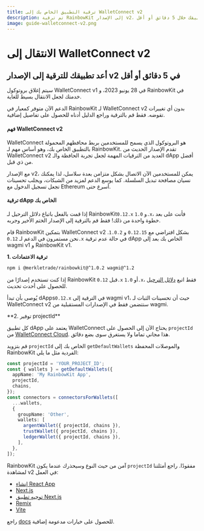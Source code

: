 ```yaml
---
title: ترقية التطبيق الخاص بك إلى WalletConnect v2
description: تم ترقية RainbowKit إلى الإصدار v2، ويمكنك تجهيز تطبيقك خلال 5 دقائق أو أقل
image: guide-walletconnect-v2.png
---
```


# الانتقال إلى WalletConnect v2

## أعد تطبيقك للترقية إلى الإصدار v2 في 5 دقائق أو أقل

سيتم إغلاق بروتوكول WalletConnect v1 في 28 يونيو 2023، و RainbowKit في خدمتك لجعل الانتقال بسيط للغاية.

الدعم الآن متوفر كمعيار في RainbowKit لـ WalletConnect v2 بدون أي تغييرات تقوضه. فقط قم بالترقية وراجع الدليل أدناه للحصول على تفاصيل إضافية.

#### فهم WalletConnect v2

WalletConnect هو البروتوكول الذي يسمح للمستخدمين بربط محافظهم المحمولة بالتطبيق الخاص بك، وهو أساس مهم لـ RainbowKit. تقدم الإصدار الحديث من WalletConnect v2 العديد من الترقيات المهمة لجعل تجربة الحافظة والـ dApp أفضل من ذي قبل.

مع الإصدار v2، يمكن للمستخدمين الآن الاتصال بشكل متزامن بعدة سلاسل، لذا يمكنك نسيان مصافحة تبديل السلسلة. كما يوسع الدعم لمزيد من الشبكات، ويجلب تحسينات تجعل تسجيل الدخول مع Ethereum أسرع حتى.

#### ترقية dApp الخاص بك

إذا قمت بالفعل باتباع دلائل الترحيل لـ RainbowKit`0.12.x` و `1.0.x`، فأنت على بعد خطوة واحدة من ذلك! فقط قم بالترقية إلى الإصدار الختم الأخير وجربه.

قام RainbowKit بتمكين WalletConnect v2 بشكل افتراضي مع `0.12.15` و `1.0.2`. نحن مستمرون في الدعم لـ `0.12.x` في حالة عدم ترقية dApp الخاص بك بعد إلى wagmi v1 و RainbowKit v1.

**1. ترقية الاعتمادات**

```bash
npm i @merkletrade/rainbowkit@^1.0.2 wagmi@^1.2
```

إذا كنت تستخدم إصدارًا من RainbowKit قبل  `0.12.x` أو `1.0.x`، فقط اتبع [دلائل الترحيل](/docs/migration-guide) للحصول على أحدث تحديث.

يُوصى بأن تبدأ dApps`0.12.x` في الترقية إلى wagmi v1، حيث أن تحسينات الثبات لـ WalletConnect v2 ستتضمن فقط في الإصدارات المستقبلية من wagmi.

\*\*2. توفير projectId\*\*

كل تطبيق dApp يعتمد على WalletConnect يحتاج الآن إلى الحصول على `projectId` من [WalletConnect Cloud](https://cloud.walletconnect.com/). هذا مجاني تماما ولا يستغرق سوى بضع دقائق.

قم بتزويد `projectId` الخاص بك إلى `getDefaultWallets` والموصلات المحفظة RainbowKit الفردية مثل ما يلي:

```ts
const projectId = 'YOUR_PROJECT_ID';
const { wallets } = getDefaultWallets({
  appName: 'My RainbowKit App',
  projectId,
  chains,
});
const connectors = connectorsForWallets([
  ...wallets,
  {
    groupName: 'Other',
    wallets: [
      argentWallet({ projectId, chains }),
      trustWallet({ projectId, chains }),
      ledgerWallet({ projectId, chains }),
    ],
  },
]);
```

RainbowKit آمن من حيث النوع وسيحذرك عندما يكون `projectId` مفقودًا. راجع أمثلتنا لمشاهدة v2 في العمل:

- [إنشاء React App](https://codesandbox.io/p/sandbox/github/merkletrade/rainbowkit/tree/main/examples/with-create-react-app)
- [Next.js](https://codesandbox.io/p/sandbox/github/merkletrade/rainbowkit/tree/main/examples/with-next)
- [توجيه تطبيق Next.js](https://codesandbox.io/p/sandbox/github/merkletrade/rainbowkit/tree/main/examples/with-next-app)
- [Remix](https://codesandbox.io/p/sandbox/github/merkletrade/rainbowkit/tree/main/examples/with-remix)
- [Vite](https://codesandbox.io/p/sandbox/github/merkletrade/rainbowkit/tree/main/examples/with-vite)

راجع [docs](https://www.rainbowkit.com/docs/custom-wallet-list#walletconnect) للحصول على خيارات مدعومة إضافية.

